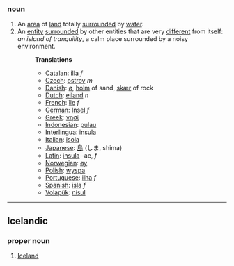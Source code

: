 ===noun===
# An [[area]] of [[land]] totally [[surround]]ed by [[water]].
# An [[entity]] [[surround]]ed by other entities that are very [[different]] from itself: ''an island of tranquility'', a calm place surrounded by a noisy environment.
#:'''Translations'''
#:*[[Catalan]]: [[illa]] ''f''
#:*[[Czech]]: [[ostrov]] ''m''
#:*[[Danish]]: [[ø]], [[holm]] of sand, [[skær]] of rock  
#:*[[Dutch]]: [[eiland]] ''n''
#:*[[French]]: [[île]] ''f''
#:*[[German]]: [[Insel]] ''f''
#:*[[Greek]]: [[νησί]]
#:*[[Indonesian]]: [[pulau]]
#:*[[Interlingua]]: [[insula]]
#:*[[Italian]]: [[isola]]
#:*[[Japanese]]: [[島]] (しま, shima)
#:*[[Latin]]: [[insula]] -ae, ''f''
#:*[[Norwegian]]: [[øy]]
#:*[[Polish]]: [[wyspa]]
#:*[[Portuguese]]: [[ilha]] ''f''
#:*[[Spanish]]: [[isla]] ''f''
#:*[[Volapük]]: [[nisul]]

----

==Icelandic==
===proper noun===
#[[Iceland]]